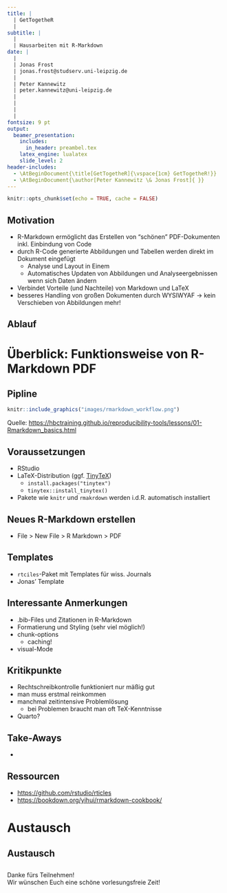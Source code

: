 ```yaml
---
title: |
  | GetTogetheR 
  |
subtitle: |
  |
  | Hausarbeiten mit R-Markdown
date: | 
  |
  | Jonas Frost
  | jonas.frost@studserv.uni-leipzig.de
  |
  | Peter Kannewitz                       
  | peter.kannewitz@uni-leipzig.de
  |
  |              
  |              
  |                                                                                                      13. Juli 2023
fontsize: 9 pt
output: 
  beamer_presentation:
    includes:
      in_header: preambel.tex
    latex_engine: lualatex  
    slide_level: 2
header-includes: 
  - \AtBeginDocument{\title[GetTogetheR]{\vspace{1cm} GetTogetheR!}}
  - \AtBeginDocument{\author[Peter Kannewitz \& Jonas Frost]{ }}
---
```


```r
knitr::opts_chunk$set(echo = TRUE, cache = FALSE)
```

## Motivation

-   R-Markdown ermöglicht das Erstellen von "schönen" PDF-Dokumenten inkl. Einbindung von Code
-   durch R-Code generierte Abbildungen und Tabellen werden direkt im Dokument eingefügt
    -   Analyse und Layout in Einem\
    -   Automatisches Updaten von Abbildungen und Analyseergebnissen wenn sich Daten ändern
-   Verbindet Vorteile (und Nachteile) von Markdown und LaTeX
-   besseres Handling von großen Dokumenten durch WYSIWYAF $\rightarrow$ kein Verschieben von Abbildungen mehr!

## Ablauf

```{=tex}
\begin{minipage}{\textwidth}
   \linespread{2}
   \tableofcontents
\end{minipage}
\vspace*{3cm}
```
# Überblick: Funktionsweise von R-Markdown PDF

## Pipline

```r
knitr::include_graphics("images/rmarkdown_workflow.png")
```

\footnotesize \centering Quelle: <https://hbctraining.github.io/reproducibility-tools/lessons/01-Rmarkdown_basics.html>

## Voraussetzungen

-   RStudio
-   LaTeX-Distribution (ggf. [TinyTeX](https://yihui.org/tinytex/))
    -   `install.packages("tinytex")`
    -   `tinytex::install_tinytex()`
-   Pakete wie `knitr` und `rmakrdown` werden i.d.R. automatisch installiert

## Neues R-Markdown erstellen

-   File \> New File \> R Markdown \> PDF

## Templates

-   `rtciles`-Paket mit Templates für wiss. Journals
-   Jonas' Template

## Interessante Anmerkungen

-   .bib-Files und Zitationen in R-Markdown
-   Formatierung und Styling (sehr viel möglich!)
-   chunk-options
    - caching!
-   visual-Mode

## Kritikpunkte

-   Rechtschreibkontrolle funktioniert nur mäßig gut
-   man muss erstmal reinkommen
-   manchmal zeitintensive Problemlösung
    - bei Problemen braucht man oft TeX-Kenntnisse
-   Quarto?

## Take-Aways

-   

## Ressourcen

-   <https://github.com/rstudio/rticles>
-   <https://bookdown.org/yihui/rmarkdown-cookbook/>

# Austausch

## Austausch

## 

\center\huge

Danke fürs Teilnehmen!\
Wir wünschen Euch eine schöne vorlesungsfreie Zeit!
